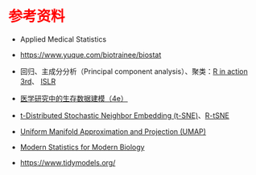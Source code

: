 # 参考资料 {.unnumbered style="color:red"}

-   Applied Medical Statistics

-   <https://www.yuque.com/biotrainee/biostat>

-   回归、主成分分析（Principal component analysis）、聚类：[R in action 3rd](https://livebook.manning.com/book/r-in-action-third-edition)、 [ISLR](https://www.statlearning.com/)

-   [医学研究中的生存数据建模（4e）](https://bookdown.org/wangzhen/survival/)

-   [t-Distributed Stochastic Neighbor Embedding (t-SNE)](https://lvdmaaten.github.io/tsne/)、[R-tSNE](https://cran.r-project.org/web/packages/tsne/)

-   [Uniform Manifold Approximation and Projection (UMAP)](https://umap-learn.readthedocs.io/en/latest/){.uri}

-   [Modern Statistics for Modern Biology](https://www.huber.embl.de/msmb/)

-   <https://www.tidymodels.org/>
